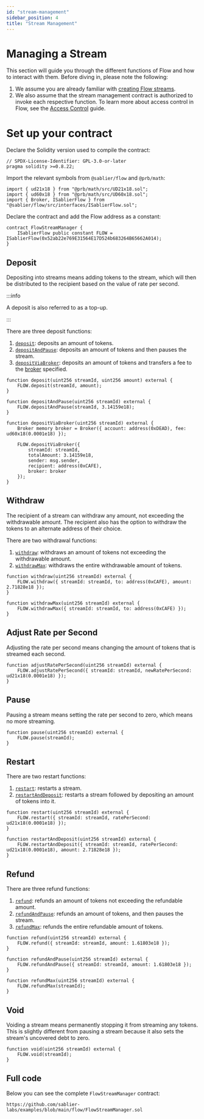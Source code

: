 ```yaml
---
id: "stream-management"
sidebar_position: 4
title: "Stream Management"
---
```



# Managing a Stream

This section will guide you through the different functions of Flow and how to interact with them. Before diving in,
please note the following:

1. We assume you are already familiar with [creating Flow streams](./03-create-stream.mdx).
2. We also assume that the stream management contract is authorized to invoke each respective function. To learn more
   about access control in Flow, see the [Access Control](/reference/flow/access-control) guide.

<AdmonitionSimpleCode />

# Set up your contract

Declare the Solidity version used to compile the contract:

```solidity
// SPDX-License-Identifier: GPL-3.0-or-later
pragma solidity >=0.8.22;
```

Import the relevant symbols from `@sablier/flow` and `@prb/math`:

```solidity
import { ud21x18 } from "@prb/math/src/UD21x18.sol";
import { ud60x18 } from "@prb/math/src/UD60x18.sol";
import { Broker, ISablierFlow } from "@sablier/flow/src/interfaces/ISablierFlow.sol";
```

Declare the contract and add the Flow address as a constant:

```solidity
contract FlowStreamManager {
    ISablierFlow public constant FLOW = ISablierFlow(0x52ab22e769E31564E17D524b683264B65662A014);
}
```

<Deployment protocol="Flow" />

## Deposit

Depositing into streams means adding tokens to the stream, which will then be distributed to the recipient based on the
value of rate per second.

:::info

A deposit is also referred to as a top-up.

:::

There are three deposit functions:

1. [`deposit`](/reference/flow/contracts/contract.SablierFlow#deposit): deposits an amount of tokens.
2. [`depositAndPause`](/reference/flow/contracts/contract.SablierFlow#depositandpause): deposits an amount of tokens and
   then pauses the stream.
3. [`depositViaBroker`](/reference/flow/contracts/contract.SablierFlow#depositviabroker): deposits an amount of tokens
   and transfers a fee to the [broker](/concepts/glossary#broker-fee) specified.

```solidity
function deposit(uint256 streamId, uint256 amount) external {
    FLOW.deposit(streamId, amount);
}

function depositAndPause(uint256 streamId) external {
    FLOW.depositAndPause(streamId, 3.14159e18);
}

function depositViaBroker(uint256 streamId) external {
    Broker memory broker = Broker({ account: address(0xDEAD), fee: ud60x18(0.0001e18) });

    FLOW.depositViaBroker({
        streamId: streamId,
        totalAmount: 3.14159e18,
        sender: msg.sender,
        recipient: address(0xCAFE),
        broker: broker
    });
}
```

## Withdraw

The recipient of a stream can withdraw any amount, not exceeding the withdrawable amount. The recipient also has the
option to withdraw the tokens to an alternate address of their choice.

There are two withdrawal functions:

1. [`withdraw`](/reference/flow/contracts/contract.SablierFlow#withdraw): withdraws an amount of tokens not exceeding
   the withdrawable amount.
2. [`withdrawMax`](/reference/flow/contracts/contract.SablierFlow#withdrawmax): withdraws the entire withdrawable amount
   of tokens.

```solidity
function withdraw(uint256 streamId) external {
    FLOW.withdraw({ streamId: streamId, to: address(0xCAFE), amount: 2.71828e18 });
}

function withdrawMax(uint256 streamId) external {
    FLOW.withdrawMax({ streamId: streamId, to: address(0xCAFE) });
}
```

## Adjust Rate per Second

Adjusting the rate per second means changing the amount of tokens that is streamed each second.

```solidity
function adjustRatePerSecond(uint256 streamId) external {
    FLOW.adjustRatePerSecond({ streamId: streamId, newRatePerSecond: ud21x18(0.0001e18) });
}
```

## Pause

Pausing a stream means setting the rate per second to zero, which means no more streaming.

```solidity
function pause(uint256 streamId) external {
    FLOW.pause(streamId);
}
```

## Restart

There are two restart functions:

1. [`restart`](/reference/flow/contracts/contract.SablierFlow#restart): restarts a stream.
2. [`restartAndDeposit`](/reference/flow/contracts/contract.SablierFlow#restartanddeposit): restarts a stream followed
   by depositing an amount of tokens into it.

```solidity
function restart(uint256 streamId) external {
    FLOW.restart({ streamId: streamId, ratePerSecond: ud21x18(0.0001e18) });
}

function restartAndDeposit(uint256 streamId) external {
    FLOW.restartAndDeposit({ streamId: streamId, ratePerSecond: ud21x18(0.0001e18), amount: 2.71828e18 });
}
```

## Refund

There are three refund functions:

1. [`refund`](/reference/flow/contracts/contract.SablierFlow#refund): refunds an amount of tokens not exceeding the
   refundable amount.
2. [`refundAndPause`](/reference/flow/contracts/contract.SablierFlow#refundandpause): refunds an amount of tokens, and
   then pauses the stream.
3. [`refundMax`](/reference/flow/contracts/contract.SablierFlow#refundmax): refunds the entire refundable amount of
   tokens.

```solidity
function refund(uint256 streamId) external {
    FLOW.refund({ streamId: streamId, amount: 1.61803e18 });
}

function refundAndPause(uint256 streamId) external {
    FLOW.refundAndPause({ streamId: streamId, amount: 1.61803e18 });
}

function refundMax(uint256 streamId) external {
    FLOW.refundMax(streamId);
}
```

## Void

Voiding a stream means permanently stopping it from streaming any tokens. This is slightly different from pausing a
stream because it also sets the stream's uncovered debt to zero.

```solidity
function void(uint256 streamId) external {
    FLOW.void(streamId);
}
```

## Full code

Below you can see the complete `FlowStreamManager` contract:

```solidity reference title="Flow Stream Manager"
https://github.com/sablier-labs/examples/blob/main/flow/FlowStreamManager.sol
```

